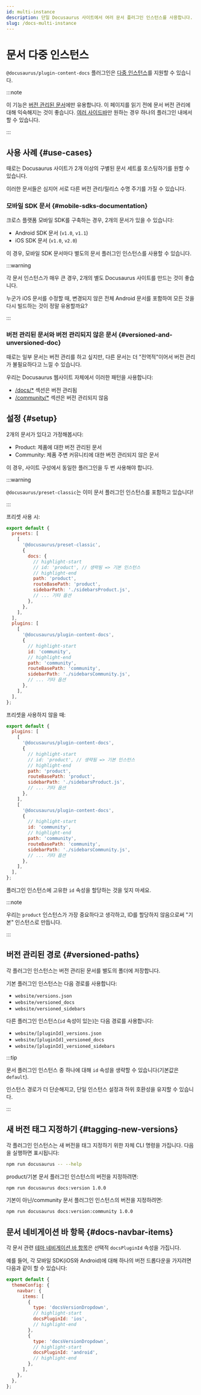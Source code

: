 ```yaml
---
id: multi-instance
description: 단일 Docusaurus 사이트에서 여러 문서 플러그인 인스턴스를 사용합니다.
slug: /docs-multi-instance
---
```


# 문서 다중 인스턴스

`@docusaurus/plugin-content-docs` 플러그인은 [다중 인스턴스](../../using-plugins.mdx#multi-instance-plugins-and-plugin-ids)를 지원할 수 있습니다.

:::note

이 기능은 [버전 관리된 문서](./versioning.mdx)에만 유용합니다. 이 페이지를 읽기 전에 문서 버전 관리에 대해 익숙해지는 것이 좋습니다. [여러 사이드바](./sidebar/multiple-sidebars.mdx)만 원하는 경우 하나의 플러그인 내에서 할 수 있습니다.

:::

## 사용 사례 {#use-cases}

때로는 Docusaurus 사이트가 2개 이상의 구별된 문서 세트를 호스팅하기를 원할 수 있습니다.

이러한 문서들은 심지어 서로 다른 버전 관리/릴리스 수명 주기를 가질 수 있습니다.

### 모바일 SDK 문서 {#mobile-sdks-documentation}

크로스 플랫폼 모바일 SDK를 구축하는 경우, 2개의 문서가 있을 수 있습니다:

- Android SDK 문서 (`v1.0`, `v1.1`)
- iOS SDK 문서 (`v1.0`, `v2.0`)

이 경우, 모바일 SDK 문서마다 별도의 문서 플러그인 인스턴스를 사용할 수 있습니다.

:::warning

각 문서 인스턴스가 매우 큰 경우, 2개의 별도 Docusaurus 사이트를 만드는 것이 좋습니다.

누군가 iOS 문서를 수정할 때, 변경되지 않은 전체 Android 문서를 포함하여 모든 것을 다시 빌드하는 것이 정말 유용할까요?

:::

### 버전 관리된 문서와 버전 관리되지 않은 문서 {#versioned-and-unversioned-doc}

때로는 일부 문서는 버전 관리를 하고 싶지만, 다른 문서는 더 "전역적"이어서 버전 관리가 불필요하다고 느낄 수 있습니다.

우리는 Docusaurus 웹사이트 자체에서 이러한 패턴을 사용합니다:

- [/docs/\*](/docs) 섹션은 버전 관리됨
- [/community/\*](/community/support) 섹션은 버전 관리되지 않음

## 설정 {#setup}

2개의 문서가 있다고 가정해봅시다:

- Product: 제품에 대한 버전 관리된 문서
- Community: 제품 주변 커뮤니티에 대한 버전 관리되지 않은 문서

이 경우, 사이트 구성에서 동일한 플러그인을 두 번 사용해야 합니다.

:::warning

`@docusaurus/preset-classic`는 이미 문서 플러그인 인스턴스를 포함하고 있습니다!

:::

프리셋 사용 시:

```js title="docusaurus.config.js"
export default {
  presets: [
    [
      '@docusaurus/preset-classic',
      {
        docs: {
          // highlight-start
          // id: 'product', // 생략됨 => 기본 인스턴스
          // highlight-end
          path: 'product',
          routeBasePath: 'product',
          sidebarPath: './sidebarsProduct.js',
          // ... 기타 옵션
        },
      },
    ],
  ],
  plugins: [
    [
      '@docusaurus/plugin-content-docs',
      {
        // highlight-start
        id: 'community',
        // highlight-end
        path: 'community',
        routeBasePath: 'community',
        sidebarPath: './sidebarsCommunity.js',
        // ... 기타 옵션
      },
    ],
  ],
};
```

프리셋을 사용하지 않을 때:

```js title="docusaurus.config.js"
export default {
  plugins: [
    [
      '@docusaurus/plugin-content-docs',
      {
        // highlight-start
        // id: 'product', // 생략됨 => 기본 인스턴스
        // highlight-end
        path: 'product',
        routeBasePath: 'product',
        sidebarPath: './sidebarsProduct.js',
        // ... 기타 옵션
      },
    ],
    [
      '@docusaurus/plugin-content-docs',
      {
        // highlight-start
        id: 'community',
        // highlight-end
        path: 'community',
        routeBasePath: 'community',
        sidebarPath: './sidebarsCommunity.js',
        // ... 기타 옵션
      },
    ],
  ],
};
```

플러그인 인스턴스에 고유한 `id` 속성을 할당하는 것을 잊지 마세요.

:::note

우리는 `product` 인스턴스가 가장 중요하다고 생각하고, ID를 할당하지 않음으로써 "기본" 인스턴스로 만듭니다.

:::

## 버전 관리된 경로 {#versioned-paths}

각 플러그인 인스턴스는 버전 관리된 문서를 별도의 폴더에 저장합니다.

기본 플러그인 인스턴스는 다음 경로를 사용합니다:

- `website/versions.json`
- `website/versioned_docs`
- `website/versioned_sidebars`

다른 플러그인 인스턴스(`id` 속성이 있는)는 다음 경로를 사용합니다:

- `website/[pluginId]_versions.json`
- `website/[pluginId]_versioned_docs`
- `website/[pluginId]_versioned_sidebars`

:::tip

문서 플러그인 인스턴스 중 하나에 대해 `id` 속성을 생략할 수 있습니다(기본값은 `default`).

인스턴스 경로가 더 단순해지고, 단일 인스턴스 설정과 하위 호환성을 유지할 수 있습니다.

:::

## 새 버전 태그 지정하기 {#tagging-new-versions}

각 플러그인 인스턴스는 새 버전을 태그 지정하기 위한 자체 CLI 명령을 가집니다. 다음을 실행하면 표시됩니다:

```bash npm2yarn
npm run docusaurus -- --help
```

product/기본 문서 플러그인 인스턴스의 버전을 지정하려면:

```bash npm2yarn
npm run docusaurus docs:version 1.0.0
```

기본이 아닌/community 문서 플러그인 인스턴스의 버전을 지정하려면:

```bash npm2yarn
npm run docusaurus docs:version:community 1.0.0
```

## 문서 네비게이션 바 항목 {#docs-navbar-items}

각 문서 관련 [테마 네비게이션 바 항목](../../api/themes/theme-configuration.mdx#navbar)은 선택적 `docsPluginId` 속성을 가집니다.

예를 들어, 각 모바일 SDK(iOS와 Android)에 대해 하나의 버전 드롭다운을 가지려면 다음과 같이 할 수 있습니다:

```js title="docusaurus.config.js"
export default {
  themeConfig: {
    navbar: {
      items: [
        {
          type: 'docsVersionDropdown',
          // highlight-start
          docsPluginId: 'ios',
          // highlight-end
        },
        {
          type: 'docsVersionDropdown',
          // highlight-start
          docsPluginId: 'android',
          // highlight-end
        },
      ],
    },
  },
};
```
